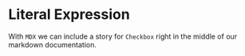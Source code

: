 
<Meta title="MDX/Literal Expression" of={LiteralExpression} />

# Literal Expression

With `MDX` we can include a story for `Checkbox` right in the middle of our
markdown documentation.

<Canvas>
  <Story of={LiteralExpression.Base} />
</Canvas>
